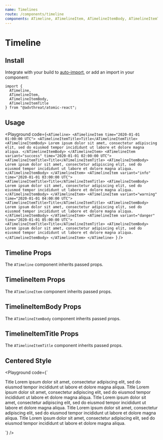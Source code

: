 ```yaml
---
name: Timelines
route: /components/timeline
components: ATimeline, ATimelineItem, ATimelineItemBody, ATimelineItemTitle
---
```



# Timeline

## Install

Integrate with your build to [auto-import](/#integrating), or add an import in your component:

```
import {
  ATimeline,
  ATimelineItem,
  ATimelineItemBody,
  ATimelineItemTitle
} from "@advthreat/atomic-react";
```

## Usage

<Playground
  code={`<ATimeline>
  <ATimelineItem time="2020-01-01 01:00:00 UTC">
    <ATimelineItemTitle>Title</ATimelineItemTitle>
    <ATimelineItemBody>
      Lorem ipsum dolor sit amet, consectetur adipiscing elit, sed do
      eiusmod tempor incididunt ut labore et dolore magna aliqua.
    </ATimelineItemBody>
  </ATimelineItem>
  <ATimelineItem variant="success" time="2020-01-01 02:00:00 UTC">
    <ATimelineItemTitle>Title</ATimelineItemTitle>
    <ATimelineItemBody>
      Lorem ipsum dolor sit amet, consectetur adipiscing elit, sed do
      eiusmod tempor incididunt ut labore et dolore magna aliqua.
    </ATimelineItemBody>
  </ATimelineItem>
  <ATimelineItem variant="info" time="2020-01-01 03:00:00 UTC">
    <ATimelineItemTitle>Title</ATimelineItemTitle>
    <ATimelineItemBody>
      Lorem ipsum dolor sit amet, consectetur adipiscing elit, sed do
      eiusmod tempor incididunt ut labore et dolore magna aliqua.
    </ATimelineItemBody>
  </ATimelineItem>
  <ATimelineItem variant="warning" time="2020-01-01 04:00:00 UTC">
    <ATimelineItemTitle>Title</ATimelineItemTitle>
    <ATimelineItemBody>
      Lorem ipsum dolor sit amet, consectetur adipiscing elit, sed do
      eiusmod tempor incididunt ut labore et dolore magna aliqua.
    </ATimelineItemBody>
  </ATimelineItem>
  <ATimelineItem variant="danger" time="2020-01-01 05:00:00 UTC">
    <ATimelineItemTitle>Title</ATimelineItemTitle>
    <ATimelineItemBody>
      Lorem ipsum dolor sit amet, consectetur adipiscing elit, sed do
      eiusmod tempor incididunt ut labore et dolore magna aliqua.
    </ATimelineItemBody>
  </ATimelineItem>
</ATimeline>
`}
/>

## Timeline Props

The `ATimeline` component inherits passed props.

<Props of="ATimeline" />

## TimelineItem Props

The `ATimelineItem` component inherits passed props.

<Props of="ATimelineItem" />

## TimelineItemBody Props

The `ATimelineItemBody` component inherits passed props.

<Props of="ATimelineItemBody" />

## TimelineItemTitle Props

The `ATimelineItemTitle` component inherits passed props.

<Props of="ATimelineItemTitle" />

## Centered Style

<Playground
  code={`<div className="mb-1">
  <ATimeline centered>
    <ATimelineItem time="2020-01-01 01:00:00 UTC">
      <ATimelineItemTitle>Title</ATimelineItemTitle>
      <ATimelineItemBody>
        Lorem ipsum dolor sit amet, consectetur adipiscing elit, sed do
        eiusmod tempor incididunt ut labore et dolore magna aliqua.
      </ATimelineItemBody>
    </ATimelineItem>
    <ATimelineItem variant="success" time="2020-01-01 02:00:00 UTC">
      <ATimelineItemTitle>Title</ATimelineItemTitle>
      <ATimelineItemBody>
        Lorem ipsum dolor sit amet, consectetur adipiscing elit, sed do
        eiusmod tempor incididunt ut labore et dolore magna aliqua.
      </ATimelineItemBody>
    </ATimelineItem>
    <ATimelineItem variant="info" time="2020-01-01 03:00:00 UTC">
      <ATimelineItemTitle>Title</ATimelineItemTitle>
      <ATimelineItemBody>
        Lorem ipsum dolor sit amet, consectetur adipiscing elit, sed do
        eiusmod tempor incididunt ut labore et dolore magna aliqua.
      </ATimelineItemBody>
    </ATimelineItem>
    <ATimelineItem variant="warning" time="2020-01-01 04:00:00 UTC">
      <ATimelineItemTitle>Title</ATimelineItemTitle>
      <ATimelineItemBody>
        Lorem ipsum dolor sit amet, consectetur adipiscing elit, sed do
        eiusmod tempor incididunt ut labore et dolore magna aliqua.
      </ATimelineItemBody>
    </ATimelineItem>
    <ATimelineItem variant="danger" time="2020-01-01 05:00:00 UTC">
      <ATimelineItemTitle>Title</ATimelineItemTitle>
      <ATimelineItemBody>
        Lorem ipsum dolor sit amet, consectetur adipiscing elit, sed do
        eiusmod tempor incididunt ut labore et dolore magna aliqua.
      </ATimelineItemBody>
    </ATimelineItem>
  </ATimeline>
</div>
`}
/>

